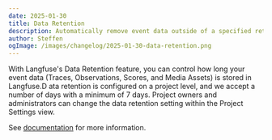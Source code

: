 ```yaml
---
date: 2025-01-30
title: Data Retention
description: Automatically remove event data outside of a specified retention period.
author: Steffen
ogImage: /images/changelog/2025-01-30-data-retention.png
---
```



<ChangelogHeader />

With Langfuse's Data Retention feature, you can control how long your event data (Traces, Observations, Scores, and Media Assets) is stored in Langfuse.D
ata retention is configured on a project level, and we accept a number of days with a minimum of 7 days.
Project owners and administrators can change the data retention setting within the Project Settings view.

See [documentation](/docs/data-retention) for more information.
